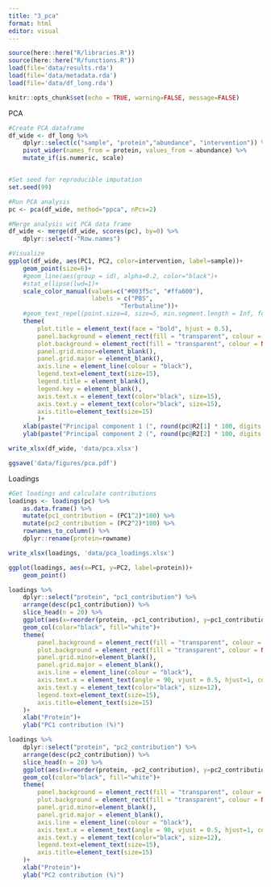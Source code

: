 ```yaml
---
title: "3_pca"
format: html
editor: visual
---
```


```r

source(here::here("R/libraries.R"))
source(here::here("R/functions.R"))
load(file='data/results.rda')
load(file='data/metadata.rda')
load(file='data/df_long.rda')

knitr::opts_chunk$set(echo = TRUE, warning=FALSE, message=FALSE)

```

PCA

```r
#Create PCA dataframe
df_wide <- df_long %>% 
    dplyr::select(c("sample", "protein","abundance", "intervention")) %>% 
    pivot_wider(names_from = protein, values_from = abundance) %>% 
    mutate_if(is.numeric, scale)


#Set seed for reproducible imputation
set.seed(99)

#Run PCA analysis
pc <- pca(df_wide, method="ppca", nPcs=2) 

#Merge analysis wit PCA data frame
df_wide <- merge(df_wide, scores(pc), by=0) %>% 
    dplyr::select(-"Row.names") 

#Visualize
ggplot(df_wide, aes(PC1, PC2, color=intervention, label=sample))+
    geom_point(size=6)+
    #geom_line(aes(group = id), alpha=0.2, color="black")+
    #stat_ellipse(lwd=1)+
    scale_color_manual(values=c("#003f5c", "#ffa600"),
                       labels = c("PBS",
                               "Terbutaline"))+
    #geom_text_repel(point.size=4, size=5, min.segment.length = Inf, force=0.3)+
    theme(
        plot.title = element_text(face = "bold", hjust = 0.5),
        panel.background = element_rect(fill = "transparent", colour = NA),
        plot.background = element_rect(fill = "transparent", colour = NA),
        panel.grid.minor=element_blank(),
        panel.grid.major = element_blank(),
        axis.line = element_line(colour = "black"),
        legend.text=element_text(size=15),
        legend.title = element_blank(),
        legend.key = element_blank(),
        axis.text.x = element_text(color="black", size=15),
        axis.text.y = element_text(color="black", size=15),
        axis.title=element_text(size=15)
        )+
    xlab(paste("Principal component 1 (", round(pc@R2[1] * 100, digits = 1), "% of variance)", sep=""))+
    ylab(paste("Principal component 2 (", round(pc@R2[2] * 100, digits = 1), "% of variance)", sep=""))

write_xlsx(df_wide, 'data/pca.xlsx')

ggsave('data/figures/pca.pdf')
```

Loadings
```r
#Get loadings and calculate contributions
loadings <- loadings(pc) %>% 
    as.data.frame() %>% 
    mutate(pc1_contribution = (PC1^2)*100) %>% 
    mutate(pc2_contribution = (PC2^2)*100) %>% 
    rownames_to_column() %>% 
    dplyr::rename(protein=rowname)

write_xlsx(loadings, 'data/pca_loadings.xlsx')
```


```r
ggplot(loadings, aes(x=PC1, y=PC2, label=protein))+
    geom_point()
```

```r
loadings %>% 
    dplyr::select("protein", "pc1_contribution") %>% 
    arrange(desc(pc1_contribution)) %>% 
    slice_head(n = 20) %>% 
    ggplot(aes(x=reorder(protein, -pc1_contribution), y=pc1_contribution))+
    geom_col(color="black", fill="white")+
    theme(
        panel.background = element_rect(fill = "transparent", colour = NA),
        plot.background = element_rect(fill = "transparent", colour = NA),
        panel.grid.minor=element_blank(),
        panel.grid.major = element_blank(),
        axis.line = element_line(colour = "black"),
        axis.text.x = element_text(angle = 90, vjust = 0.5, hjust=1, color="black", size=12),
        axis.text.y = element_text(color="black", size=12),
        legend.text=element_text(size=15),
        axis.title=element_text(size=15)
    )+
    xlab("Protein")+
    ylab("PC1 contribution (%)")
```
```r
loadings %>% 
    dplyr::select("protein", "pc2_contribution") %>% 
    arrange(desc(pc2_contribution)) %>% 
    slice_head(n = 20) %>% 
    ggplot(aes(x=reorder(protein, -pc2_contribution), y=pc2_contribution))+
    geom_col(color="black", fill="white")+
    theme(
        panel.background = element_rect(fill = "transparent", colour = NA),
        plot.background = element_rect(fill = "transparent", colour = NA),
        panel.grid.minor=element_blank(),
        panel.grid.major = element_blank(),
        axis.line = element_line(colour = "black"),
        axis.text.x = element_text(angle = 90, vjust = 0.5, hjust=1, color="black", size=12),
        axis.text.y = element_text(color="black", size=12),
        legend.text=element_text(size=15),
        axis.title=element_text(size=15)
    )+
    xlab("Protein")+
    ylab("PC2 contribution (%)")
```

